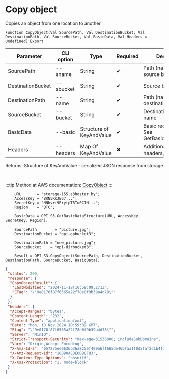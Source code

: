 ﻿---
sidebar_position: 5
---


# Copy object
 Copies an object from one location to another



`Function CopyObject(Val SourcePath, Val DestinationBucket, Val DestinationPath, Val SourceBucket, Val BasicData, Val Headers = Undefined) Export`

  | Parameter | CLI option | Type | Required | Description |
  |-|-|-|-|-|
  | SourcePath | --sname | String | &#x2714; | Path (name) in the source bucket |
  | DestinationBucket | --sbucket | String | &#x2714; | Source bucket name |
  | DestinationPath | --name | String | &#x2714; | Path (name) in the destination bucket |
  | SourceBucket | --bucket | String | &#x2714; | Destination bucket name |
  | BasicData | --basic | Structure of KeyAndValue | &#x2714; | Basic request data. See GetBasicDataStructure |
  | Headers | --headers | Map Of KeyAndValue | &#x2716; | Additional request headers, if necessary |

  
  Returns:  Structure of KeyAndValue - serialized JSON response from storage

<br/>

:::tip
Method at AWS documentation: [CopyObject](https://docs.aws.amazon.com/AmazonS3/latest/API/API_CopyObject.html)
:::
<br/>


```bsl title="1C:Enterprise/OneScript code example"
    URL       = "storage-155.s3hoster.by";
    AccessKey = "BRN5RKJE67...";
    SecretKey = "NNhv+i9PrytpT8Tu0C1N...";
    Region    = "BTC";

    BasicData = OPI_S3.GetBasicDataStructure(URL, AccessKey, SecretKey, Region);

    SourcePath        = "picture.jpg";
    DestinationBucket = "opi-gpbucket3";

    DestinationPath = "new_picture.jpg";
    SourceBucket    = "opi-dirbucket3";

    Result = OPI_S3.CopyObject(SourcePath, DestinationBucket, DestinationPath, SourceBucket, BasicData);
```
 



```json title="Result"
{
 "status": 200,
 "response": {
  "CopyObjectResult": {
   "LastModified": "2024-11-18T10:59:09.271Z",
   "ETag": "\"9e0176f87f6565a22f78e0f9b39a4d78\""
  }
 },
 "headers": {
  "Accept-Ranges": "bytes",
  "Content-Length": "232",
  "Content-Type": "application/xml",
  "Date": "Mon, 18 Nov 2024 10:59:09 GMT",
  "Etag": "\"9e0176f87f6565a22f78e0f9b39a4d78\"",
  "Server": "MinIO",
  "Strict-Transport-Security": "max-age=31536000; includeSubDomains",
  "Vary": "Origin,Accept-Encoding",
  "X-Amz-Id-2": "057275ee0636b36a8256f409a6ff665de46bfaa1f0d5faf2d1b4f312e55c34fa",
  "X-Amz-Request-Id": "18090AEDE0DBCF83",
  "X-Content-Type-Options": "nosniff",
  "X-Xss-Protection": "1; mode=block"
 }
}
```
